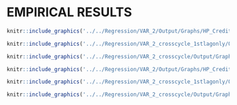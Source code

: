 # EMPIRICAL RESULTS

```{=latex}

		In this following section, I will apply the unobserved components model to data from 2 countries: US and UK.
		
Choosing **the initial values** from an estimated VAR(2) regression on HP filtered cycle and trend series. The following likelihood function weights are selected in a manner that they make the decomposed series most stable. 
		
%		
%		\begin{landscape}
%			
%			%Regression table
%			% Please add the following required packages to your document preamble:
%			% \usepackage{booktabs}
%			% \usepackage{multirow}
%			\begin{table}[]
%				\caption {\label{tab:table1} United States regression results} 
%				\rowcolors{2}{gray!10}{white}
%				\begin{tabular}{@{}lSSSSSS@{}}
%					\toprule
%					\multirow{2}{*}{Parameters} & \multicolumn{2}{c}{VAR(2)} & \multicolumn{2}{c}{VAR(2) 1st-cross-lag} & \multicolumn{2}{c}{VAR(2) 2-cross-lags} \\
%					& \multicolumn{1}{l}{Estimate}     & \multicolumn{1}{l}{Std. Error}  & \multicolumn{1}{l}{Estimate}            & \multicolumn{1}{l}{Std. Error}         & \multicolumn{1}{c}{Estimate}            & \multicolumn{1}{c}{Std. Error}        \\ \midrule
%					$\phi^1_{y}$                & 1.521670374  & 0.323602024 & 1.890301193         & 0.036315042        & 1.886592178         & 0.00028419        \\
%					$\phi^2_{y}$                & -0.592177551 & 0.282758652 & -0.773199508        & 0.021652307        & -0.8941981          & 0.003233388       \\
%					$\phi^{x1}_{y}$             &              &             & -0.012689515        & 0.001245419        & 0.04280046          & 0.000520376       \\
%					$\phi^{x2}_{y}$             &              &             &                     &                    & -0.040322766        & 0.000876719       \\
%					$\phi^1_{h}$                & 1.803961772  & 0.039406338 & 1.465513594         & 0.064627659        & 1.864726867         & 0.038659834       \\
%					$\phi^2_{h}$                & -0.820986013 & 0.039263457 & -0.736886204        & 0.047825955        & -0.898033258        & 0.039051475       \\
%					$\phi^{x1}_{h}$             &              &             & 2.576890191         & 1.642027848        & 0.089729346         & 0.11453162        \\
%					$\phi^{x2}_{h}$             &              &             &                     &                    & -0.031982418        & 0.113620129       \\
%					$\sigma_{ny}$               & 0.968115538  & 0.064573932 & 0.975833563         & 0.066722551        & 0.858997834         & 0.055437867       \\
%					$\sigma_{ey}$               & 0.136584746  & 0.073940054 & 0.000413197         & 0.008728546        & 0.030583756         & 0.016664357       \\
%					$\sigma_{nh}$               & 0.964325946  & 0.107167236 & 1.271977495         & 0.127987617        & 1.135553581         & 0.106041662       \\
%					$\sigma_{eh}$               & 0.471089742  & 0.079046967 & 0.296047479         & 0.161613716        & 0.363776038         & 0.077466523       \\
%					$\sigma_{eyeh}$             & -0.999391959 & 0.03023235  & -0.881232755        & 0.311836698        & -1                  & 5.19E-07          \\
%					$\sigma_{nynh}$             & 0.464225409  & 0.094391207 &                     &                    &                     &                   \\
%					Log-likelihood value        & -369.9163016 &             & -384.7973521        &                    & -363.3991125        &                   \\ \bottomrule
%				\end{tabular}
%			\end{table}
%			
%		\end{landscape}
%		
%		\pagebreak
		
		
		\begin{landscape}
			
			%Regression table
			\begin{table}[]
				\begin{threeparttable}
				\caption {\label{tab:table1} United Kingdom regression results}
				%\rowcolors{2}{gray!10}{white} 
				\begin{tabular}{@{}lSSSSSS@{}}
					\toprule
					\multirow{1}{*}{Parameters} & \multicolumn{2}{c}{VAR(2)} & \multicolumn{2}{c}{VAR(2) 1-cross-lag} & \multicolumn{2}{c}{VAR(2) 2-cross-lags} \\
					& \multicolumn{1}{l}{Estimate}     & \multicolumn{1}{l}{Std. Error}  & \multicolumn{1}{l}{Estimate}            & \multicolumn{1}{l}{Std. Error}         & \multicolumn{1}{c}{Estimate}            & \multicolumn{1}{l}{Std. Error}        \\ \midrule
$\phi^1_{y}$ & 1.9724669930757 & 0.0234468079641688 & 1.88197173053092 & 0.000523125515915717 & 1.88953015161501 & 0.000183792455813221 \\[2pt] 

$\phi^2_{y}$ & -0.982683577200677 & 0.0263416186406314 & -0.815982512675866 & 0.00223671725855314 & -0.874307021294592 & 0.00255445094151967 \\[2pt] 

$\phi^{x1}_{y}$ &  &  & -0.023989100791422 & 0.000359092103478258 & 0.175607246015124 & 0.000809713546032516 \\[2pt] 

$\phi^{x2}_{y}$ &  &  &  &  & -0.196405159419335 & 0.00345072911067609 \\[2pt] 

$\phi^1_{h}$ & 1.50478963225312 & 0.101880883082685 & 1.57483174602634 & 0.00564601795054225 & 1.57420604076636 & 0.0642716927922472 \\[2pt] 

$\phi^2_{h}$ & -0.560771136941685 & 0.125238824672495 & -0.709427180268352 & 0.00767038778223485 & -0.736359754267049 & 0.0585703755604665 \\[2pt] 

$\phi^{x1}_{h}$ &  &  & 0.378335367631202 & 0.0170754712315724 & 0.721371469046458 & 0.0492006408181797 \\[2pt] 

$\phi^{x2}_{h}$ &  &  &  &  & -0.595881261414649 & 0.0442251354127095 \\[2pt] 

$\sigma_{ny}$ & 0.706260098775181 & 0.0599943989318998 & 0.701703618546321 & 0.0352951761051411 & 0.603955648517265 & 0.0374077642345331 \\[2pt] 

$\sigma_{ey}$ & 0.000426758587731293 & 0.0103570158509057 & 0.11272451354988 & 0.00521152792358025 & 0.0160160963024367 & 0.0062789472885429 \\[2pt] 

$\sigma_{nh}$ & 1.86757774805953 & 0.161705655819894 & 1.64285780217825 & 0.102292598525495 & 1.90382148717739 & 0.111540211251835 \\[2pt] 

$\sigma_{eh}$ & 0.656751391241774 & 0.258262683575022 & 0.63234948433104 & 0.0192668720356221 & 0.12891726400829 & 0.0268555883325836 \\[2pt] 

$\sigma_{eyeh}$ & 0.688777773046045 & 13.1231225529083 & 0.999999986940504 & 7.05800130005596e-06 & 0.999771604778545 & 0.00609274849523753 \\[2pt] 

$\sigma_{nynh}$ & 0.568004544830427 & 0.112515260783059 &  &  &  &  \\[2pt] 

Log-likelihood value & -454.645000317534 &  & -464.079327351476 &  & -456.56846781196 &  \\[2pt] 


										
					\bottomrule
				\end{tabular}
			\begin{tablenotes}
				\small
				\item Weights of likelihood function: w1 = 0.6, w2 = 0.4, w3 = 0.004, w4 = 0.003\\
				$l(\theta) = -w1\sum_{t=1}^{T}ln\lbrack(2\pi)^2|f_{t|t-1}|\rbrack
				-w2\sum_{t=1}^{T}\eta'_{t|t-1}f^{-1}_{t|t-1}\eta_{t|t-1}
				- w3*\sum_{t=1}^{T}(c_{yt}^2) + w4*\sum_{t=1}^{T}(c_{ht}^2)$
			\end{tablenotes}
			\end{threeparttable}
			\end{table}
			
		\end{landscape}
		
		\clearpage
		
		\pagebreak
		
		\begin{landscape}
			
			%Regression table
			\begin{table}[]
				\begin{threeparttable}
					\caption {\label{tab:table1} United States regression results}
					%\rowcolors{2}{gray!10}{white} 
					\begin{tabular}{@{}lSSSSSS@{}}
						\toprule
						\multirow{1}{*}{Parameters} & \multicolumn{2}{c}{VAR(2)} & \multicolumn{2}{c}{VAR(2) 1-cross-lag} & \multicolumn{2}{c}{VAR(2) 2-cross-lags} \\
						& \multicolumn{1}{l}{Estimate}     & \multicolumn{1}{l}{Std. Error}  & \multicolumn{1}{l}{Estimate}            & \multicolumn{1}{l}{Std. Error}         & \multicolumn{1}{c}{Estimate}            & \multicolumn{1}{l}{Std. Error}        \\ \midrule
						$\phi^1_{y}$ & 1.84966219148423 & 0.0644676313866302 & 1.3049851733765 & 0.104750302567286 & 1.55023948671664 & 0.0621673748460661 \\[2pt] 

						$\phi^2_{y}$ & -0.891729894865282 & 0.0639404413297913 & -0.509866573496016 & 0.069617976248189 & -0.575429145279164 & 0.0642314985800815 \\[2pt] 

						$\phi^{x1}_{y}$ &  &  & 0.0332424600607159 & 0.00266153911071895 & 0.0141314056256322 & 0.00830698240108732 \\[2pt] 

						$\phi^{x2}_{y}$ &  &  &  &  & 0.00368355628246947 & 0.0113623125942596 \\[2pt] 

						$\phi^1_{h}$ & 1.78470130468539 & 0.0344716924207026 & 2.05291126214826 & 0.0420850279485188 & 1.83380271755234 & 0.0658209041054138 \\[2pt] 

						$\phi^2_{h}$ & -0.803434089401448 & 0.0344748867950664 & -1.24693155894687 & 0.0730767847110221 & -0.935812307687759 & 0.0611374033703922 \\[2pt] 

						$\phi^{x1}_{h}$ &  &  & 1.07952833357358 & 0.291843931365872 & 1.7429079493859 & 0.44060251456779 \\[2pt] 

						$\phi^{x2}_{h}$ &  &  &  &  & -1.65444981264612 & 0.417548360352977 \\[2pt] 

						$\sigma_{ny}$ & 0.479256554775164 & 0.024356073491864 & 0.471764807847753 & 0.0240668275640588 & 0.419468168735488 & 0.0205969049394897 \\[2pt] 

						$\sigma_{ey}$ & 0.0281304866214994 & 0.015423818330929 & 0.0256204974500183 & 0.0136254798281635 & 0.0375254711433971 & 0.0132294877888843 \\[2pt] 

						$\sigma_{nh}$ & 0.454891152005456 & 0.0439608378398243 & 0.474208630734516 & 0.0382694791792356 & 0.493724545052865 & 0.0367094830752408 \\[2pt] 

						$\sigma_{eh}$ & 0.256618222235034 & 0.0323339473241677 & 0.0876133859992021 & 0.075599690650887 & 0.0965865013366302 & 0.0477727959889094 \\[2pt] 

						$\sigma_{eyeh}$ & -0.999999981277929 & 0.00012954480904903 & 0.999999998244551 & 8.59389213308525e-05 & 0.999999999996535 & 2.57431114995605e-06 \\[2pt] 

						$\sigma_{nynh}$ & 0.397394222344986 & 0.0720586265329286 &  &  &  &  \\[2pt] 

						Log-likelihood value & -339.725810225008 &  & -346.91597902411 &  & -332.070599830711 &  \\[2pt] 

												
						\bottomrule
					\end{tabular}
					\begin{tablenotes}
						\small
						\item Weights of likelihood function: w1 = 0.8, w2 = 0.2, w3 = 0.003, w4 = 0.004 \\
						$l(\theta) = -w1\sum_{t=1}^{T}ln\lbrack(2\pi)^2|f_{t|t-1}|\rbrack
						-w2\sum_{t=1}^{T}\eta'_{t|t-1}f^{-1}_{t|t-1}\eta_{t|t-1}
						- w3*\sum_{t=1}^{T}(c_{yt}^2) + w4*\sum_{t=1}^{T}(c_{ht}^2)$
					\end{tablenotes}
				\end{threeparttable}
			\end{table}
			
		\end{landscape}
		
		\clearpage
		
%		Given the regression results from the above table. To avoid the problem of perfect collinearity as shown in US data regression, and also to have a more significant estimate of the cross cycle correlation component; I select the second model - VAR(2) with 1 cross lag in the cycle component as the one to focus on.
			
		The tables 4 and 5 shows maximum-likelihood estimates of all three Unobserved Component VAR(2) models. The first model is a parsimonious UC VAR(2) model with no cross-cycle correlation terms ($\phi^x_y$ and $\phi^x_h$ are set to be zero). The next two models introduces one and two cross-cycle coefficients on the lags of cyclical component respectively. 
		
		The model selection criteria is to choose models with highest log-likelihood value. The parsimony UC VAR(2) models with no cross-cycle terms and the one with 2 cross-cycle terms model have the highest likehood values. Therefore, discussion regarding estimation results will focus mostly on these two. Additionally, because of identification problem, I will omit the cross correlation of trend component $\sigma_{nynh}$ in the estimation results for cross-cycle correlation models.
		
		\subsection{Dynamic relationship between Credit to household and Housing Price}
		
		The results of VAR(2) model regression suggests that permanent shocks dominate transitory shocks in term of variation in both household credit and housing price variables. The standard deviation of the shocks in cycle of credit is 0.0004 in the UK and 0.0281 in the US, much smaller than standard deviation of the shocks to trend of credit in the UK of 0.7063 and in the US of 0.4793. The same applies for housing price, the standard deviation of the shocks in cycle of housing price is 0.6568 in the UK and 0.2566 in the US, smaller than standard deviation of the shocks to trend of housing price in the UK of 1.8676 and in the US of 0.4549. This result also indicates that variations in the trend components of the UK is bigger than the US, while variations in the cycle components of the UK is smaller than the US. In regard of the estimated parameters, the sum of AR parameters of the cyclical components in all 3 models are smaller although close to one. This implies that shocks to the cycle are persistent but will eventually dissipate.
		
		The correlation analysis of the shocks to the cyclical components among the two variables suggests that cyclical variation among housing price and credit household is strongly positively correlated. Although we ran into the problem of identification or perfect collinearity with a cross-series correlation of 1 in a few estimated models. The overall results suggest that transitory shock to housing credit is closely positively correlated to transitory shock in housing price. The estimated correlation result in VAR(2) 2-cross cycle lags model is 0.9998 for the UK at 95\% significant level. This implies that a transitory increase in household credit will lead to an appreciation in housing price above its long-run trend.
		
		The correlation analysis of the shocks to the trends among the two variables reveals that there is also a long-term underlying correlation between shocks to the trend components of household credit and housing price. However, this correlation is much smaller compared to the correlation of the transitory components. The long-term components correlation estimated value is 0.568 in the UK and 0.3974 in the US. Overall, the results from the above analyses suggest that the short-run and long-run dynamics of the two variables are very different. Therefore, there is a benefit in decomposing the series into trend and cyclical components.
		
		
		\subsection{Trend-cycle decomposition}
		
		
%		Regarding results for the UK, the model selection criteria (likelihood function value) indicates that a simple VAR(2) fit the data the best. However, with the introduction of cross-cycle terms, at a slight cost of lower likelihood value I can better estimate the correlation value of short run credit and house price index ($\sigma_{eyeh}$) at a more significant value. Additionally, the cross-cycle results shows a better 
%		
%		Regression results for the US are less obvious. This could be attributed by the low correlation between the two series as shown in Table 2 and potentially a identification problem. All of the correlation value of short run credit and house price index ($\sigma_{eyeh}$) in all three models show a multicollinearity problem. The model selection criteria shows that VAR(2) with 2-cross-lag coefficients have the highest likelihood value. 
%		

%		\\
		
		The following graphs shows the UC forecast series against the actual data series.
		
```

```r
knitr::include_graphics('../../Regression/VAR_2/Output/Graphs/HP_Credit_4graphs_GB.pdf')
```

```r
knitr::include_graphics('../../Regression/VAR_2_crosscycle_1stlagonly/Output/Graphs/HP_Credit_4graphs_GB.pdf')
```

```r
knitr::include_graphics('../../Regression/VAR_2_crosscycle/Output/Graphs/HP_Credit_4graphs_GB.pdf')
```

```r
knitr::include_graphics('../../Regression/VAR_2/Output/Graphs/HP_Credit_4graphs_US.pdf')
```

```r
knitr::include_graphics('../../Regression/VAR_2_crosscycle_1stlagonly/Output/Graphs/HP_Credit_4graphs_US.pdf')
```

```r
knitr::include_graphics('../../Regression/VAR_2_crosscycle/Output/Graphs/HP_Credit_4graphs_US.pdf')
```

```{=latex}
		\pagebreak
		In this subsection, we decompose trend and cycle of household credit and housing price using the correlated unobserved component model. The stochastic trend in the multivariate UC model captures the long-run evolution in household credit, housing price, and the effect of the recent global financial crisis. In the long run, there is an increasing trend in the housing price index. The household credit trend is also increasing but since the series is credit to household as a ratio to GDP, the rate at which household credit trend increases is smaller than that of the housing price index. There is a downward movement of the trend components in both credit and housing price after the financial crisis. However, the housing price index trends made a quicker recovery than household credit did. 
		
		The cyclical components of the model capture the evolution of household credit, housing price, and their dynamic relationship. In Figures 1-6, we can see that there is an increase in credit transitory component before the financial crisis of 2008-2009 happened, and there is a negative shock to the transitory component of housing price after the recession is captured in the model as well.
		
		It is also important to point out that our models capture a significant bigger gap in transitory shock in both credit and house price than a Hodrick-Prescott (HP) filter would. Our model utilizes additional information from decomposed long-run and short-run variables, which were extracted from a nonstochastic time series. Another approach in dealing with nonstochastic time series is to first-differencing the series, which loses a lot of important information from a limited sample. Thus when dealing with a time series of low frequency and long-term assets such as housing price, it is worthwhile to consider using the unobserved component model rather than simply applying an HP filter since it reveals more lower frequency information. The graphs indicate that the magnitude of transitory shocks the models capture is higher and the frequency of the movement of the cycles is lower than that of other decomposition methods (HP filter). The graphs also imply that the models detect a bigger credit gap in the UK (Figure 3), and also bigger gaps in household credit and house price in the US (Figure 4-6).		
		
		
		\subsection{Predictive ability of cyclical components}
		A novel contribution of this paper is to introduce the cross-cycle parameter $\phi^{xt}_h$ and $\phi^{xt}_{y}$ in which it measures the effect of a change in last periods' credit transitory component on the current housing price transitory component and vice versa. From Table 4 and 5, in both cross-cycle regressions in the UK and US, we can observe that there is a significant positive effect of last period credit cycle deviation on current housing cycle component ($\phi^{x1}_{h}$). While the coefficients of transitory housing index deviation on household credit ($\phi^{x1}_{y}$) are much smaller. This holds true for 2-crosscycle lags model also. This showed evidence that transitory shocks to household credit will cause a positive deviation in transitory housing price. However, transitory shocks to housing price have significantly smaller impact on household credit.
		

```
